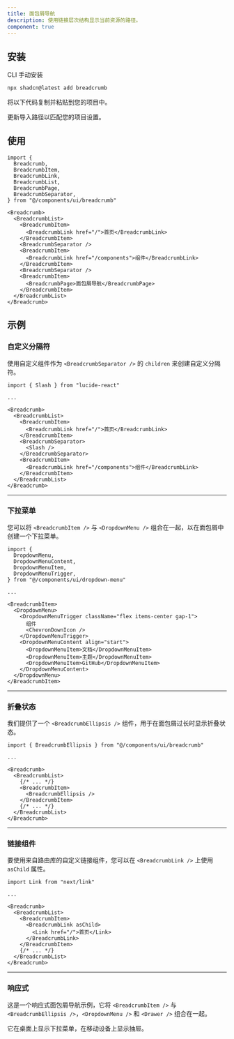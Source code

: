 ```yaml
---
title: 面包屑导航
description: 使用链接层次结构显示当前资源的路径。
component: true
---
```


<ComponentPreview
  name="breadcrumb-demo"
  className="[&_.preview]:p-2"
  description="带有可折叠下拉菜单的面包屑导航。"
/>

## 安装

<CodeTabs>

<TabsList>
  <TabsTrigger value="cli">CLI</TabsTrigger>
  <TabsTrigger value="manual">手动安装</TabsTrigger>
</TabsList>
<TabsContent value="cli">

```bash
npx shadcn@latest add breadcrumb
```

</TabsContent>

<TabsContent value="manual">

<Steps>

<Step>将以下代码复制并粘贴到您的项目中。</Step>

<ComponentSource name="breadcrumb" />

<Step>更新导入路径以匹配您的项目设置。</Step>

</Steps>

</TabsContent>

</CodeTabs>

## 使用

```tsx
import {
  Breadcrumb,
  BreadcrumbItem,
  BreadcrumbLink,
  BreadcrumbList,
  BreadcrumbPage,
  BreadcrumbSeparator,
} from "@/components/ui/breadcrumb"
```

```tsx
<Breadcrumb>
  <BreadcrumbList>
    <BreadcrumbItem>
      <BreadcrumbLink href="/">首页</BreadcrumbLink>
    </BreadcrumbItem>
    <BreadcrumbSeparator />
    <BreadcrumbItem>
      <BreadcrumbLink href="/components">组件</BreadcrumbLink>
    </BreadcrumbItem>
    <BreadcrumbSeparator />
    <BreadcrumbItem>
      <BreadcrumbPage>面包屑导航</BreadcrumbPage>
    </BreadcrumbItem>
  </BreadcrumbList>
</Breadcrumb>
```

## 示例

### 自定义分隔符

使用自定义组件作为 `<BreadcrumbSeparator />` 的 `children` 来创建自定义分隔符。

<ComponentPreview
  name="breadcrumb-separator"
  description="带有自定义分隔符的面包屑导航"
/>

```tsx showLineNumbers {1,10-12}
import { Slash } from "lucide-react"

...

<Breadcrumb>
  <BreadcrumbList>
    <BreadcrumbItem>
      <BreadcrumbLink href="/">首页</BreadcrumbLink>
    </BreadcrumbItem>
    <BreadcrumbSeparator>
      <Slash />
    </BreadcrumbSeparator>
    <BreadcrumbItem>
      <BreadcrumbLink href="/components">组件</BreadcrumbLink>
    </BreadcrumbItem>
  </BreadcrumbList>
</Breadcrumb>
```

---

### 下拉菜单

您可以将 `<BreadcrumbItem />` 与 `<DropdownMenu />` 组合在一起，以在面包屑中创建一个下拉菜单。

<ComponentPreview
  name="breadcrumb-dropdown"
  className="[&_.preview]:p-2"
  description="带有下拉菜单的面包屑导航."
/>

```tsx showLineNumbers {1-6,11-21}
import {
  DropdownMenu,
  DropdownMenuContent,
  DropdownMenuItem,
  DropdownMenuTrigger,
} from "@/components/ui/dropdown-menu"

...

<BreadcrumbItem>
  <DropdownMenu>
    <DropdownMenuTrigger className="flex items-center gap-1">
      组件
      <ChevronDownIcon />
    </DropdownMenuTrigger>
    <DropdownMenuContent align="start">
      <DropdownMenuItem>文档</DropdownMenuItem>
      <DropdownMenuItem>主题</DropdownMenuItem>
      <DropdownMenuItem>GitHub</DropdownMenuItem>
    </DropdownMenuContent>
  </DropdownMenu>
</BreadcrumbItem>
```

---

### 折叠状态

我们提供了一个 `<BreadcrumbEllipsis />` 组件，用于在面包屑过长时显示折叠状态。

<ComponentPreview
  name="breadcrumb-ellipsis"
  className="[&_.preview]:p-2"
  description="显示折叠状态的面包屑导航."
/>

```tsx showLineNumbers {1,9}
import { BreadcrumbEllipsis } from "@/components/ui/breadcrumb"

...

<Breadcrumb>
  <BreadcrumbList>
    {/* ... */}
    <BreadcrumbItem>
      <BreadcrumbEllipsis />
    </BreadcrumbItem>
    {/* ... */}
  </BreadcrumbList>
</Breadcrumb>
```

---

### 链接组件

要使用来自路由库的自定义链接组件，您可以在 `<BreadcrumbLink />` 上使用 `asChild` 属性。

<ComponentPreview
  name="breadcrumb-link"
  description="带有自定义链接组件的面包屑导航"
/>

```tsx showLineNumbers {1,8-10}
import Link from "next/link"

...

<Breadcrumb>
  <BreadcrumbList>
    <BreadcrumbItem>
      <BreadcrumbLink asChild>
        <Link href="/">首页</Link>
      </BreadcrumbLink>
    </BreadcrumbItem>
    {/* ... */}
  </BreadcrumbList>
</Breadcrumb>
```

---

### 响应式

这是一个响应式面包屑导航示例，它将 `<BreadcrumbItem />` 与 `<BreadcrumbEllipsis />`，`<DropdownMenu />` 和 `<Drawer />` 组合在一起。

它在桌面上显示下拉菜单，在移动设备上显示抽屉。

<ComponentPreview
  name="breadcrumb-responsive"
  className="[&_.preview]:p-2"
  description="一个响应式面包屑导航。在桌面上显示下拉菜单，在移动设备上显示抽屉."
/>